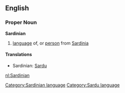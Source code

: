 ==English==
===Proper Noun===
'''Sardinian'''
# [[language]] of, or [[person]] from [[Sardinia]]

====Translations====
*Sardinian: [[Sardu]]

[[nl:Sardinian]]
[[Category:Sardinian language]]
[[Category:Sardu language]]